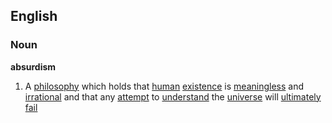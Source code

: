 ==English==
===Noun===
{{wikipedia}}
'''absurdism'''
#A [[philosophy]] which holds that [[human]] [[existence]] is [[meaningless]] and [[irrational]] and that any [[attempt]] to [[understand]] the [[universe]] will [[ultimately]] [[fail]]